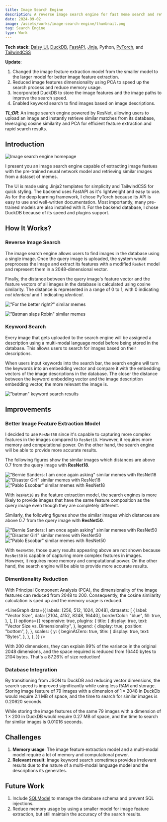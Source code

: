 ```yaml
---
title: Image Search Engine
description: A reverse image search engine for fast meme search and retrieval
date: 2024-09-02
image: /assets/works/image-search-engine/thumbnail.png
tag: Search Engine
type: Work
---
```


**Tech stack**: [Daisy UI](https://daisyui.com/), [DuckDB](https://duckdb.org/), [FastAPI](https://fastapi.tiangolo.com/), [Jinja](https://jinja.palletsprojects.com/), Python, [PyTorch](https://pytorch.org/), and [TailwindCSS](https://tailwindcss.com/)

**Update**:

1. Changed the image feature extraction model from the smaller model to the larger model for better image feature extraction.
2. Reduced image features dimensionality using PCA to speed up the search process and reduce memory usage.
3. Incorporated DuckDB to store the image features and the image paths to improve the search speed.
4. Enabled keyword search to find images based on image descriptions.

**_TL;DR_**: An image search engine powered by ResNet, allowing users to upload an image and instantly
retrieve similar matches from its database, leveraging cosine similarity and PCA for efficient feature extraction and rapid search results.

## Introduction

![Image search engine homepage](/assets/works/image-search-engine/thumbnail.png "Image search engine homepage")

I present you an image search engine capable of extracting image featues
with the pre-trained neural network model and retrieving similar images from a dataset of memes.

The UI is made using Jinja2 templates for simplicity and TailwindCSS for quick styling.
The backend uses FastAPI as it's lightweight and easy to use.
As for the deep learning framework, I chose PyTorch because its API is easy to use and
well-written documentation. Most importantly, many pre-trained models are also installed with it.
For the backend database, I chose DuckDB because of its speed and plugins support.

## How It Works?

### Reverse Image Search

The image search engine allows users to find images in the database using a single image.
Once the query image is uploaded, the system would preprocess the image and extract its
features with a modified `ResNet` model and represent them in a $2048$-dimensional vector.

Finally, the distance between the query image's feature vector and the feature vectors of all images in the database
is calculated using cosine similarity. The distance is represented in a range of $0$ to $1$,
with $0$ indicating _not identical_ and $1$ indicating _identical_.

!["For the better right?" similar memes](/assets/works/image-search-engine/for-the-better-right.png)

!["Batman slaps Robin" similar memes](/assets/works/image-search-engine/batman-slaps-robin.png)

### Keyword Search

Every image that gets uploaded to the search engine will be assigned a description using a multi-modal language model
before being stored in the database. This allows users to search for images based on their descriptions.

When users input keywords into the search bar, the search engine will turn
the keywords into an embedding vector and compare it with the embedding vectors of the image descriptions in the database.
The closer the distance between the keyword embedding vector and the image description embedding vector, the more relevant the image is.

!["batman" keyword search results](/assets/works/image-search-engine/keyword-search.png)

## Improvements

### Better Image Feature Extraction Model

I decided to use `ResNet50` since it's capable to capturing
more complex features in the images compared to `ResNet18`.
However, it requires more memory and computational power.
On the other hand, the search engine will be able
to provide more accurate results.

The following figures show the similar images which distances are above $0.7$ from the query image with **ResNet18**.

!["Bernie Sanders: I am once again asking" similar memes with ResNet18](/assets/works/image-search-engine/similar-bernie-resnet18.png)
!["Disaster Girl" similar memes with ResNet18](/assets/works/image-search-engine/similar-disaster-resnet18.png)
!["Pablo Escobar" similar memes with ResNet18](/assets/works/image-search-engine/similar-pablo-resnet18.png)

With `ResNet18` as the feature extraction model, the search engines is more likely to provide
images that have the same feature composition as the query image even though they are completely different.

Similarly, the following figures show the similar images which distances are above $0.7$ from the query image with **ResNet50**.

!["Bernie Sanders: I am once again asking" similar memes with ResNet50](/assets/works/image-search-engine/similar-bernie-resnet50.png)
!["Disaster Girl" similar memes with ResNet50](/assets/works/image-search-engine/similar-disaster-resnet50.png)
!["Pablo Escobar" similar memes with ResNet50](/assets/works/image-search-engine/similar-pablo-resnet50.png)

With `ResNet50`, those query results appearing above are not shown because `ResNet50`
is capable of capturing more complex features in images.
However, it requires more memory and computational power.
On the other hand, the search engine will be able
to provide more accurate results.

### Dimentionality Reduction

With Principal Component Analysis (PCA), the dimensionality of the image features can reduced from $2048$ to $200$.
Consequently, the cosine similarity calculation is sped up and the memory usage is reduced.

<LineGraph
  data={{
    labels: [256, 512, 1024, 2048],
    datasets: [
      {
        label: "Vector Size",
        data: [2104, 4152, 8248, 16440],
        borderColor: "blue",
        fill: true,
      },
    ],
  }}
  options={{
    responsive: true,
    plugins: {
      title: {
        display: true,
        text: "Vector Size vs. Dimensionality",
      },
      legend: {
        display: true,
        position: "bottom",
      },
    },
    scales: {
      y: {
        beginAtZero: true,
        title: {
          display: true,
          text: "Bytes",
        },
      },
    },
  }}
/>

With $200$ dimensions, they can explain $99\%$ of the variance
in the original $2048$ dimensions, and the space required is
reduced from $16440$ bytes to $2104$ bytes. That's a $87.26\%$ of size reduction!

### Database Integration

By transitioning from JSON to DuckDB and reducing vector dimensions, the search speed is improved significantly while using less RAM and storage.
Storing image feature of $79$ images with a dimension of $1 \times 2048$ in DuckDb would require $2.1$ MB of space,
and the time to search for similar images is $0.20620$ seconds.

While storing the image features of the same $79$ images with a dimension of $1 \times 200$ in DuckDB would require $0.27$ MB of space,
and the time to search for similar images is $0.01016$ seconds.

## Challenges

1. **Memory usage**: The image feature extraction model and a multi-modal model require a lot of memory and computational power.
2. **Relevant result**: Image keyword search sometimes provides irrelevant results due to the nature of a multi-modal language model and the 
descriptions its generates.

## Future Work

1. Include [SQLModel](https://sqlmodel.tiangolo.com/) to manage the database schema and prevent SQL injections.
2. Reduce memory usage by using a smaller model for image feature extraction, but still maintain the accuracy of the search results.